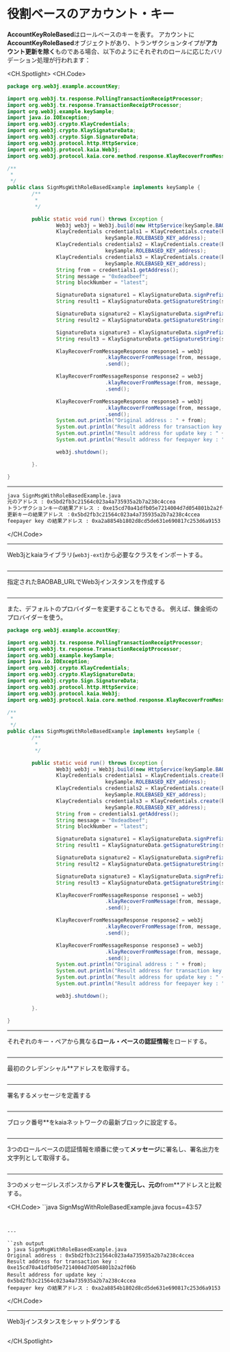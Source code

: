 # 役割ベースのアカウント・キー

**AccountKeyRoleBased**はロールベースのキーを表す。 アカウントに**AccountKeyRoleBased**オブジェクトがあり、トランザクションタイプが**アカウント更新を除く**ものである場合、以下のようにそれぞれのロールに応じたバリデーション処理が行われます：

<CH.Spotlight>
<CH.Code>

```java SignMsgWithRoleBasedExample.java
package org.web3j.example.accountKey;

import org.web3j.tx.response.PollingTransactionReceiptProcessor;
import org.web3j.tx.response.TransactionReceiptProcessor;
import org.web3j.example.keySample;
import java.io.IOException;
import org.web3j.crypto.KlayCredentials;
import org.web3j.crypto.KlaySignatureData;
import org.web3j.crypto.Sign.SignatureData;
import org.web3j.protocol.http.HttpService;
import org.web3j.protocol.kaia.Web3j;
import org.web3j.protocol.kaia.core.method.response.KlayRecoverFromMessageResponse;

/**
 *
 */
public class SignMsgWithRoleBasedExample implements keySample {
        /**
         *
         */

        public static void run() throws Exception {
                Web3j web3j = Web3j.build(new HttpService(keySample.BAOBAB_URL));
                KlayCredentials credentials1 = KlayCredentials.create(keySample.ROLEBASED_KEY_transactionkey,
                                keySample.ROLEBASED_KEY_address);
                KlayCredentials credentials2 = KlayCredentials.create(keySample.ROLEBASED_KEY_updatekey,
                                keySample.ROLEBASED_KEY_address);
                KlayCredentials credentials3 = KlayCredentials.create(keySample.ROLEBASED_KEY_feepayer,
                                keySample.ROLEBASED_KEY_address);
                String from = credentials1.getAddress();
                String message = "0xdeadbeef";
                String blockNumber = "latest";

                SignatureData signature1 = KlaySignatureData.signPrefixedMessage(message, credentials1);
                String result1 = KlaySignatureData.getSignatureString(signature1);

                SignatureData signature2 = KlaySignatureData.signPrefixedMessage(message, credentials2);
                String result2 = KlaySignatureData.getSignatureString(signature2);

                SignatureData signature3 = KlaySignatureData.signPrefixedMessage(message, credentials3);
                String result3 = KlaySignatureData.getSignatureString(signature3);

                KlayRecoverFromMessageResponse response1 = web3j
                                .klayRecoverFromMessage(from, message, result1, blockNumber)
                                .send();

                KlayRecoverFromMessageResponse response2 = web3j
                                .klayRecoverFromMessage(from, message, result2, blockNumber)
                                .send();

                KlayRecoverFromMessageResponse response3 = web3j
                                .klayRecoverFromMessage(from, message, result3, blockNumber)
                                .send();
                System.out.println("Original address : " + from);
                System.out.println("Result address for transaction key : " + response1.getResult());
                System.out.println("Result address for update key : " + response2.getResult());
                System.out.println("Result address for feepayer key : " + response3.getResult());

                web3j.shutdown();

        }.

}
```

---

```zsh output
java SignMsgWithRoleBasedExample.java
元のアドレス : 0x5bd2fb3c21564c023a4a735935a2b7a238c4ccea
トランザクションキーの結果アドレス : 0xe15cd70a41dfb05e7214004d7d054801b2a2f06b
更新キーの結果アドレス ：0x5bd2fb3c21564c023a4a735935a2b7a238c4ccea
feepayer key の結果アドレス : 0xa2a8854b1802d8cd5de631e690817c253d6a9153
```

</CH.Code>

---

Web3jとkaiaライブラリ(`web3j-ext`)から必要なクラスをインポートする。

```java SignMsgWithRoleBasedExample.java focus=1:12

```

---

指定されたBAOBAB_URLでWeb3jインスタンスを作成する

```java SignMsgWithRoleBasedExample.java focus=23

```

---

また、デフォルトのプロバイダーを変更することもできる。 例えば、錬金術のプロバイダーを使う。

```java SignMsgWithRoleBasedExample.java focus=23
package org.web3j.example.accountKey;

import org.web3j.tx.response.PollingTransactionReceiptProcessor;
import org.web3j.tx.response.TransactionReceiptProcessor;
import org.web3j.example.keySample;
import java.io.IOException;
import org.web3j.crypto.KlayCredentials;
import org.web3j.crypto.KlaySignatureData;
import org.web3j.crypto.Sign.SignatureData;
import org.web3j.protocol.http.HttpService;
import org.web3j.protocol.kaia.Web3j;
import org.web3j.protocol.kaia.core.method.response.KlayRecoverFromMessageResponse;

/**
 *
 */
public class SignMsgWithRoleBasedExample implements keySample {
        /**
         *
         */

        public static void run() throws Exception {
                Web3j web3j = Web3j.build(new HttpService(keySample.BAOBAB_URL));
                KlayCredentials credentials1 = KlayCredentials.create(keySample.ROLEBASED_KEY_transactionkey,
                                keySample.ROLEBASED_KEY_address);
                KlayCredentials credentials2 = KlayCredentials.create(keySample.ROLEBASED_KEY_updatekey,
                                keySample.ROLEBASED_KEY_address);
                KlayCredentials credentials3 = KlayCredentials.create(keySample.ROLEBASED_KEY_feepayer,
                                keySample.ROLEBASED_KEY_address);
                String from = credentials1.getAddress();
                String message = "0xdeadbeef";
                String blockNumber = "latest";

                SignatureData signature1 = KlaySignatureData.signPrefixedMessage(message, credentials1);
                String result1 = KlaySignatureData.getSignatureString(signature1);

                SignatureData signature2 = KlaySignatureData.signPrefixedMessage(message, credentials2);
                String result2 = KlaySignatureData.getSignatureString(signature2);

                SignatureData signature3 = KlaySignatureData.signPrefixedMessage(message, credentials3);
                String result3 = KlaySignatureData.getSignatureString(signature3);

                KlayRecoverFromMessageResponse response1 = web3j
                                .klayRecoverFromMessage(from, message, result1, blockNumber)
                                .send();

                KlayRecoverFromMessageResponse response2 = web3j
                                .klayRecoverFromMessage(from, message, result2, blockNumber)
                                .send();

                KlayRecoverFromMessageResponse response3 = web3j
                                .klayRecoverFromMessage(from, message, result3, blockNumber)
                                .send();
                System.out.println("Original address : " + from);
                System.out.println("Result address for transaction key : " + response1.getResult());
                System.out.println("Result address for update key : " + response2.getResult());
                System.out.println("Result address for feepayer key : " + response3.getResult());

                web3j.shutdown();

        }.

}
```

---

それぞれのキー・ペアから異なる**ロール・ベースの認証情報**をロードする。

```java SignMsgWithRoleBasedExample.java focus=24:29

```

---

最初のクレデンシャル\*\*アドレスを取得する。

```java SignMsgWithRoleBasedExample.java focus=30

```

---

署名するメッセージを定義する

```java SignMsgWithRoleBasedExample.java focus=31

```

---

ブロック番号\*\*をkaiaネットワークの最新ブロックに設定する。

```java SignMsgWithRoleBasedExample.java focus=32

```

---

3つのロールベースの認証情報を順番に使って**メッセージ**に署名し、署名出力を文字列として取得する。

```java SignMsgWithRoleBasedExample.java focus=34:41

```

---

3つのメッセージレスポンスから**アドレスを復元し、元の**from\*\*アドレスと比較する。

<CH.Code>
``java SignMsgWithRoleBasedExample.java focus=43:57

```


---

``zsh output
❯ java SignMsgWithRoleBasedExample.java
Original address : 0x5bd2fb3c21564c023a4a735935a2b7a238c4ccea
Result address for transaction key : 0xe15cd70a41dfb05e7214004d7d054801b2a2f06b
Result address for update key ：0x5bd2fb3c21564c023a4a735935a2b7a238c4ccea
feepayer key の結果アドレス : 0xa2a8854b1802d8cd5de631e690817c253d6a9153
```

</CH.Code>

---

Web3jインスタンスをシャットダウンする

```java SignMsgWithRoleBasedExample.java focus=59

```

</CH.Spotlight>
